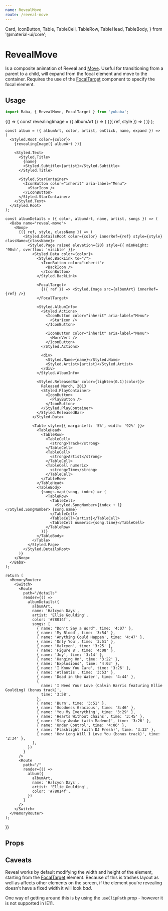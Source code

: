 ```yaml
---
name: RevealMove
route: /reveal-move
---
```


  Card,
  IconButton,
  Table,
  TableCell,
  TableRow,
  TableHead,
  TableBody,
} from '@material-ui/core';

# RevealMove

Is a composite animation of Reveal and [Move](/move).
Useful for transitioning from a parent to a child,
will expand from the focal element and move to the container.
Requires the use of the [FocalTarget](/focal-target) component to specify the focal element.

## Usage

```js
import Baba, { RevealMove, FocalTarget } from 'yubaba';
```

<Playground>
  {() => {
    const revealingImage = ({ albumArt }) => (
      <Baba name="reveal-move">
        <RevealMove useClipPath>
          {({ ref, style }) => (
            <Link to="/details">
              <Styled.BackgroundImage src={albumArt} style={style} innerRef={ref} />
            </Link>
          )}
        </RevealMove>
      </Baba>
    );

    const album = ({ albumArt, color, artist, onClick, name, expand }) => (
      <Styled.Root color={color}>
        {revealingImage({ albumArt })}

        <Styled.Text>
          <Styled.Title>
            {name}
            <Styled.Subtitle>{artist}</Styled.Subtitle>
          </Styled.Title>

          <Styled.StarContainer>
            <IconButton color="inherit" aria-label="Menu">
              <StarIcon />
            </IconButton>
          </Styled.StarContainer>
        </Styled.Text>
      </Styled.Root>
    );

    const albumDetails = ({ color, albumArt, name, artist, songs }) => (
      <Baba name="reveal-move">
        <Noop>
          {({ ref, style, className }) => (
            <Styled.DetailsRoot color={color} innerRef={ref} style={style} className={className}>
              <Styled.Page raised elevation={20} style={{ minHeight: '90vh', overflow: 'visible' }}>
                <Styled.Data color={color}>
                  <Styled.BackLink to="/">
                    <IconButton color="inherit">
                      <BackIcon />
                    </IconButton>
                  </Styled.BackLink>

                  <FocalTarget>
                    {({ ref }) => <Styled.Image src={albumArt} innerRef={ref} />}
                  </FocalTarget>

                  <Styled.AlbumInfo>
                    <Styled.Actions>
                      <IconButton color="inherit" aria-label="Menu">
                        <StarIcon />
                      </IconButton>

                      <IconButton color="inherit" aria-label="Menu">
                        <MoreVert />
                      </IconButton>
                    </Styled.Actions>

                    <div>
                      <Styled.Name>{name}</Styled.Name>
                      <Styled.Artist>{artist}</Styled.Artist>
                    </div>
                  </Styled.AlbumInfo>

                  <Styled.ReleasedBar color={lighten(0.1)(color)}>
                    Released March, 2013
                    <Styled.PlayContainer>
                      <IconButton>
                        <PlayButton />
                      </IconButton>
                    </Styled.PlayContainer>
                  </Styled.ReleasedBar>
                </Styled.Data>

                <Table style={{ marginLeft: '5%', width: '92%' }}>
                  <TableHead>
                    <TableRow>
                      <TableCell>
                        <strong>Track</strong>
                      </TableCell>
                      <TableCell>
                        <strong>Artist</strong>
                      </TableCell>
                      <TableCell numeric>
                        <strong>Time</strong>
                      </TableCell>
                    </TableRow>
                  </TableHead>
                  <TableBody>
                    {songs.map((song, index) => (
                      <TableRow>
                        <TableCell>
                          <Styled.SongNumber>{index + 1}</Styled.SongNumber> {song.name}
                        </TableCell>
                        <TableCell>{artist}</TableCell>
                        <TableCell numeric>{song.time}</TableCell>
                      </TableRow>
                    ))}
                  </TableBody>
                </Table>
              </Styled.Page>
            </Styled.DetailsRoot>
          )}
        </Noop>
      </Baba>
    );

    return (
      <MemoryRouter>
        <Switch>
          <Route
            path="/details"
            render={() =>
              albumDetails({
                albumArt,
                name: 'Halcyon Days',
                artist: 'Ellie Goulding',
                color: '#78014f',
                songs: [
                  { name: "Don't Say a Word", time: '4:07' },
                  { name: 'My Blood', time: '3:54' },
                  { name: 'Anything Could Happen', time: '4:47' },
                  { name: 'Only You', time: '3:51' },
                  { name: 'Halcyon', time: '3:25' },
                  { name: 'Figure 8', time: '4:08' },
                  { name: 'Joy', time: '3:14' },
                  { name: 'Hanging On', time: '3:22' },
                  { name: 'Explosions', time: '4:03' },
                  { name: 'I Know You Care', time: '3:26' },
                  { name: 'Atlantis', time: '3:53' },
                  { name: 'Dead in the Water', time: '4:44' },
                  {
                    name: 'I Need Your Love (Calvin Harris featuring Ellie Goulding) (bonus track)',
                    time: '3:58',
                  },
                  { name: 'Burn', time: '3:51' },
                  { name: 'Goodness Gracious', time: '3:46' },
                  { name: 'You My Everything', time: '3:29' },
                  { name: 'Hearts Without Chains', time: '3:45' },
                  { name: 'Stay Awake (with Madeon)', time: '3:26' },
                  { name: 'Under Control', time: '4:06' },
                  { name: 'Flashlight (with DJ Fresh)', time: '3:33' },
                  { name: 'How Long Will I Love You (bonus track)', time: '2:34' },
                ],
              })
            }
          />
          <Route
            path="/"
            render={() =>
              album({
                albumArt,
                name: 'Halcyon Days',
                artist: 'Ellie Goulding',
                color: '#78014f',
              })
            }
          />
        </Switch>
      </MemoryRouter>
    );

}}

</Playground>

## Props

<PropsTable of={RevealMove} />

## Caveats

Reveal works by default modifying the width and height of the element,
starting from the [FocalTarget](/focal-target) element.
Because of this is trashes layout as well as affects other elements on the screen,
if the element you're revealing doesn't have a fixed width it will look _bad_.

One way of getting around this is by using the `useClipPath` prop - however it is not supported in IE11.
